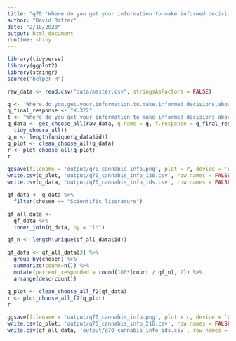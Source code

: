 ```yaml
---
title: "q70 'Where do you get your information to make informed decisions about cannabis products? (Please select all that apply)'"
author: "David Ritter"
date: "2/18/2020"
output: html_document
runtime: shiny
---
```


```r
library(tidyverse)
library(ggplot2)
library(stringr)
source("helper.R")
```

```r
raw_data <- read.csv("data/master.csv", stringsAsFactors = FALSE)
```

```r
q <- 'Where.do.you.get.your.information.to.make.informed.decisions.about.cannabis.products...Please.select.all.that.apply.'
q_final_response <- "X.322"
t <- "Where do you get your information to make informed decisions about cannabis products? (Please select all that apply)"
q_data <- get_choose_all(raw_data, q.name = q, f.response = q_final_response) %>%
  tidy_choose_all()
q_n <- length(unique(q_data$id))
q_plot <- clean_choose_all(q_data)
r <- plot_choose_all(q_plot)
r
```

```r
ggsave(filename = 'output/q70_cannabis_info.png', plot = r, device = 'png')
write.csv(q_plot, 'output/q70_cannabis_info_130.csv', row.names = FALSE)
write.csv(q_data, 'output/q70_cannabis_info_ids.csv', row.names = FALSE)
```


```r
qf_data <- q_data %>%
  filter(chosen == "Scientific literature")
```

```r
qf_all_data <- 
  qf_data %>%
  inner_join(q_data, by = "id")

qf_n <- length(unique(qf_all_data$id))

qf_data <- qf_all_data[3] %>%
  group_by(chosen) %>%
  summarize(count=n()) %>%
  mutate(percent_responded = round(100*(count / qf_n), 2)) %>%
  arrange(desc(count))
```

```r
q_plot <- clean_choose_all_f2(qf_data)
r <- plot_choose_all_f2(q_plot)
r
```

```r
ggsave(filename = 'output/q70_cannabis_info.png', plot = r, device = 'png')
write.csv(q_plot, 'output/q70_cannabis_info_216.csv', row.names = FALSE)
write.csv(qf_all_data, 'output/q70_cannabis_info_ids.csv', row.names = FALSE)
```

